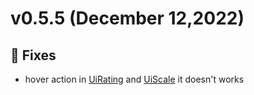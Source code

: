 
<Meta title="Releases/v0.x.x/v0.5.x/v0.5.5/Changelog" />

# v0.5.5 (December 12,2022)

## 🐛 Fixes
* hover action in [UiRating](/docs/molecules-rating--common) and [UiScale](/docs/molecules-scale--common) it doesn't works

